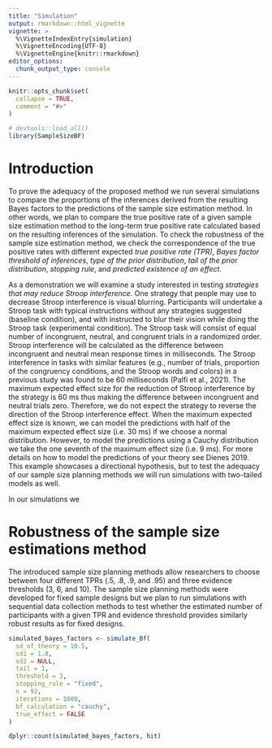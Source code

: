 ```yaml
---
title: "Simulation"
output: rmarkdown::html_vignette
vignette: >
  %\VignetteIndexEntry{simulation}
  %\VignetteEncoding{UTF-8}
  %\VignetteEngine{knitr::rmarkdown}
editor_options: 
  chunk_output_type: console
---
```


```r
knitr::opts_chunk$set(
  collapse = TRUE,
  comment = "#>"
)
```

```r
# devtools::load_all()
library(SampleSizeBF)
```

# Introduction

To prove the adequacy of the proposed method we run several simulations to compare the proportions of the inferences derived from the resulting Bayes factors to the predictions of the sample size estimation method. In other words, we plan to compare the true positive rate of a given sample size estimation method to the long-term true positive rate calculated based on the resulting inferences of the simulation. To check the robustness of the sample size estimation method, we check the correspondence of the true positive rates with different expected *true positive rate (TPR)*, *Bayes factor threshold of inferences*, *type of the prior distribution*, *tail of the prior distribution*, *stopping rule*, and *predicted existence of an effect*.

As a demonstration we will examine a study interested in testing *strategies that may reduce Stroop interference*. One strategy that people may use to decrease Stroop interference is visual blurring. Participants will undertake a Stroop task with typical instructions without any strategies suggested (baseline condition), and with instructed to blur their vision while doing the Stroop task (experimental condition). The Stroop task will consist of equal number of incongruent, neutral, and congruent trials in a randomized order. Stroop interference will be calculated as the difference between incongruent and neutral mean response times in milliseconds. The Stroop interference in tasks with similar features (e.g., number of trials, proportion of the congruency conditions, and the Stroop words and colors) in a previous study was found to be 60 milliseconds (Palfi et al., 2021). The maximum expected effect size for the reduction of Stroop interference by the strategy is 60 ms thus making the difference between incongruent and neutral trials zero. Therefore, we do not expect the strategy to reverse the direction of the Stroop interference effect. When the maximum expected effect size is known, we can model the predictions with half of the maximum expected effect size (i.e. 30 ms) if we choose a normal distribution. However, to model the predictions using a Cauchy distribution we take the one seventh of the maximum effect size (i.e. 9 ms). For more details on how to model the predictions of your theory see Dienes 2019. This example showcases a directional hypothesis, but to test the adequacy of our sample size planning methods we will run simulations with two-tailed models as well.

In our simulations we

# Robustness of the sample size estimations method

The introduced sample size planning methods allow researchers to choose between four different TPRs (.5, .8, .9, and .95) and three evidence thresholds (3, 6, and 10). The sample size planning methods were developed for fixed sample designs but we plan to run simulations with sequential data collection methods to test whether the estimated number of participants with a given TPR and evidence threshold provides similarly robust results as for fixed designs.

```r
simulated_bayes_factors <- simulate_Bf(
  sd_of_theory = 10.5,
  sd1 = 1.8,
  sd2 = NULL,
  tail = 1,
  threshold = 3,
  stopping_rule = "fixed",
  n = 92,
  iterations = 1000,
  bf_calculation = "cauchy",
  true_effect = FALSE
)

dplyr::count(simulated_bayes_factors, hit)
```
